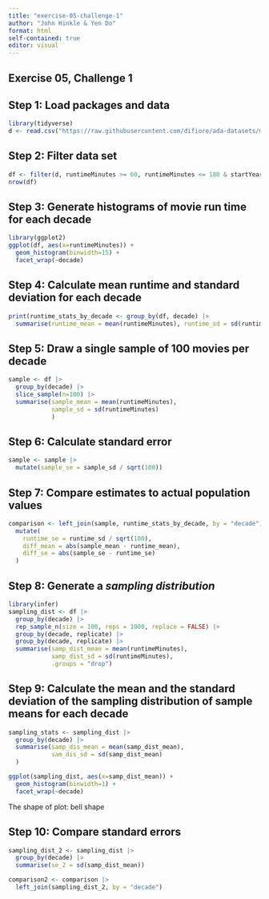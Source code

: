 ```yaml
---
title: "exercise-05-challenge-1"
author: "John Hinkle & Yen Do"
format: html
self-contained: true
editor: visual
---
```


## Exercise 05, Challenge 1

## 

## Step 1: Load packages and data

```r
library(tidyverse)
d <- read.csv("https://raw.githubusercontent.com/difiore/ada-datasets/main/IMDB-movies.csv")
```

## Step 2: Filter data set

```r
df <- filter(d, runtimeMinutes >= 60, runtimeMinutes <= 180 & startYear >= 1920, startYear <= 1979) |> mutate(decade = paste0(floor(((startYear-1900)/10))*10,"s"))
nrow(df)
```

## Step 3: Generate histograms of movie run time for each decade

```r
library(ggplot2)
ggplot(df, aes(x=runtimeMinutes)) +
  geom_histogram(binwidth=15) +
  facet_wrap(~decade)
```

## Step 4: Calculate mean runtime and standard deviation for each decade

```r
print(runtime_stats_by_decade <- group_by(df, decade) |>
  summarise(runtime_mean = mean(runtimeMinutes), runtime_sd = sd(runtimeMinutes)))
```

## Step 5: Draw a single sample of 100 movies per decade

```r
sample <- df |>
  group_by(decade) |>
  slice_sample(n=100) |>
  summarise(sample_mean = mean(runtimeMinutes), 
            sample_sd = sd(runtimeMinutes)
            )
```

## Step 6: Calculate standard error

```r
sample <- sample |>
  mutate(sample_se = sample_sd / sqrt(100))
```

## Step 7: Compare estimates to actual population values

```r
comparison <- left_join(sample, runtime_stats_by_decade, by = "decade") |>
  mutate(
    runtime_se = runtime_sd / sqrt(100),
    diff_mean = abs(sample_mean - runtime_mean),
    diff_se = abs(sample_se - runtime_se)
  )
```

## Step 8: Generate a *sampling distribution*

```r
library(infer)
sampling_dist <- df |>
  group_by(decade) |>
  rep_sample_n(size = 100, reps = 1000, replace = FALSE) |>
  group_by(decade, replicate) |>
  group_by(decade, replicate) |>
  summarise(samp_dist_mean = mean(runtimeMinutes),
            samp_dist_sd = sd(runtimeMinutes),
            .groups = "drop")
```

## Step 9: Calculate the **mean** and the **standard deviation** of the sampling distribution of sample means for each decade

```r
sampling_stats <- sampling_dist |>
  group_by(decade) |>
  summarise(samp_dis_mean = mean(samp_dist_mean),
            sam_dis_sd = sd(samp_dist_mean)
  )

ggplot(sampling_dist, aes(x=samp_dist_mean)) +
  geom_histogram(binwidth=1) +
  facet_wrap(~decade)
```

The shape of plot: bell shape

## Step 10: Compare standard errors

```r
sampling_dist_2 <- sampling_dist |>
  group_by(decade) |>
  summarise(se_2 = sd(samp_dist_mean))

comparison2 <- comparison |>
  left_join(sampling_dist_2, by = "decade")

```

